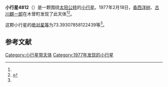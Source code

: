 {{Infobox planet
| bgcolour = #FFFFC0
| name = 4812 Hakuhou
| symbol = 
| image = 
| caption = 
| discovery = yes
| discovery_ref = 
| discoverer = [[香西洋树|香西洋树]]、[[古川麒一郎|古川麒一郎]]
| discovery_site = [[木曾町|木曾町]] 
| discovered = 1977年2月18日
| designations = yes
| mp_name = 
| named_after = 
| alt_names = 1977 DL3/ 1972 XZ / 1979 SO8 / 1988 FP
| mp_category = [[主带小行星|主带小行星]]
| orbit_ref = <ref name="a">[http://ssd.jpl.nasa.gov/sbdb.cgi?sstr=4812 4812 Hakuhou] {{Wayback|url=http://ssd.jpl.nasa.gov/sbdb.cgi?sstr=4812 |date=20201124010739 }}，小行星數據庫瀏覽器（JPL Small-Body Database Browser）－[[美国国家航空航天局|美国国家航空航天局]]喷气推进实验室</ref>
| epoch = 2456400.5 (2013年4月18日更新)
| aphelion = {{convert|2.86045261287784|AU|km|3|abbr=on|lk=out}}
| perihelion = {{convert|1.875338180225727|AU|km|3|abbr=on}}
| semimajor = {{convert|2.367895396551784|AU|km|3|abbr=on}}
| eccentricity = 0.20801477
| period = 1330.890107 [[日|日]]<br />3.64[[儒略年|儒略年]]
| avg_speed = 
| inclination = 4.675057992198507
| asc_node = 3.725678562363709
| mean_anomaly = 
| arg_peri = 73.39307858122439
| satellites = 
| physical_characteristics = yes
| dimensions = 
| mass = 
| density = 
| surface_grav = 
| escape_velocity = 
| sidereal_day = 
| axial_tilt = 
| pole_ecliptic_lat = 
| pole_ecliptic_lon = 
| albedo = 
| temperatures= 
| temp_name1 = 
| mean_temp_1 = 
| max_temp_1 = 
| temp_name2 = 
| max_temp_2 = 
| spectral_type = 
| abs_magnitude = 73.39307858122439
}}

'''小行星4812'''（{{lang-en|4812 Hakuhou}}）是一颗围绕[[太阳|太阳]][[公转|公转]]的[[小行星|小行星]]。1977年2月18日，[[香西洋树|香西洋树]]、[[古川麒一郎|古川麒一郎]]在木曾町发现了此天体<ref name="a" /><ref>{{cite news|title=小行星列表|url=http://cfa-www.harvard.edu/iau/lists/NumberedMPs.txt|accessdate=2013-07-08|newspaper=哈佛大学|archive-date=2008-05-17|archive-url=https://web.archive.org/web/20080517010638/http://cfa-www.harvard.edu/iau/lists/NumberedMPs.txt|dead-url=no}}</ref>。

这颗小行星的[[绝对星等|绝对星等]]为73.39307858122439等<ref name="a" />。

==参考文献==
{{reflist}}
{{Minor Planet Number|[[小行星4811|小行星4811]]|[[小行星4813|小行星4813]]}}

{{小天体}}

[[Category:小行星带天体|Category:小行星带天体]]
[[Category:1977年发现的小行星|Category:1977年发现的小行星]]

{{asteroid-stub}}